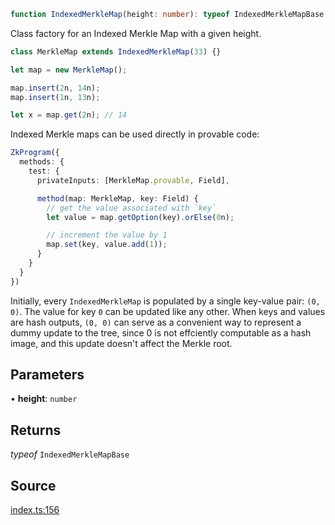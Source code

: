 ```ts
function IndexedMerkleMap(height: number): typeof IndexedMerkleMapBase
```

Class factory for an Indexed Merkle Map with a given height.

```ts
class MerkleMap extends IndexedMerkleMap(33) {}

let map = new MerkleMap();

map.insert(2n, 14n);
map.insert(1n, 13n);

let x = map.get(2n); // 14
```

Indexed Merkle maps can be used directly in provable code:

```ts
ZkProgram({
  methods: {
    test: {
      privateInputs: [MerkleMap.provable, Field],

      method(map: MerkleMap, key: Field) {
        // get the value associated with `key`
        let value = map.getOption(key).orElse(0n);

        // increment the value by 1
        map.set(key, value.add(1));
      }
    }
  }
})
```

Initially, every `IndexedMerkleMap` is populated by a single key-value pair: `(0, 0)`. The value for key `0` can be updated like any other.
When keys and values are hash outputs, `(0, 0)` can serve as a convenient way to represent a dummy update to the tree, since 0 is not
effciently computable as a hash image, and this update doesn't affect the Merkle root.

## Parameters

• **height**: `number`

## Returns

*typeof* `IndexedMerkleMapBase`

## Source

[index.ts:156](https://github.com/o1-labs/o1js/blob/72b8e2c2b9aaba4b5c12257bdd63dfe2676a3d99/src/index.ts#L156)
